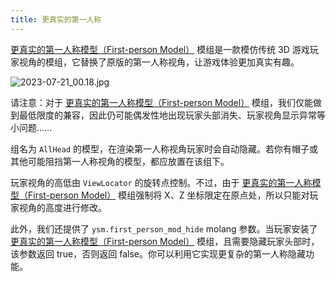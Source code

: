 ```yaml
---
title: 更真实的第一人称
---
```



[更真实的第一人称模型（First-person Model）](https://www.curseforge.com/minecraft/mc-mods/first-person-model) 模组是一款模仿传统 3D 游戏玩家视角的模组，它替换了原版的第一人称视角，让游戏体验更加真实有趣。

![2023-07-21_00.18.jpg](/images/25SgTJLdlU1iYCQ.jpg)

<Aside>

请注意：对于 [更真实的第一人称模型（First-person Model）](https://www.curseforge.com/minecraft/mc-mods/first-person-model) 模组，我们仅能做到最低限度的兼容，因此仍可能偶发性地出现玩家头部消失、玩家视角显示异常等小问题……

</Aside>

组名为 `AllHead` 的模型，在渲染第一人称视角玩家时会自动隐藏。若你有帽子或其他可能阻挡第一人称视角的模型，都应放置在该组下。

玩家视角的高低由 `ViewLocator` 的旋转点控制。不过，由于 [更真实的第一人称模型（First-person Model）](https://www.curseforge.com/minecraft/mc-mods/first-person-model) 模组强制将 X、Z 坐标限定在原点处，所以只能对玩家视角的高度进行修改。

此外，我们还提供了 `ysm.first_person_mod_hide` molang 参数。当玩家安装了 [更真实的第一人称模型（First-person Model）](https://www.curseforge.com/minecraft/mc-mods/first-person-model) 模组，且需要隐藏玩家头部时，该参数返回 true，否则返回 false。你可以利用它实现更复杂的第一人称隐藏功能。
